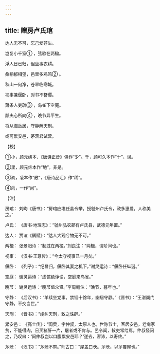 ```yaml
---
---
---
```

title: 赠房卢氏琯
---




达人无不可，忘己爱苍生。

岂复小千室① ，弦歌在两楹。

浮人日已归，但坐事农耕。

桑榆郁相望，邑里多鸡鸣② 。

秋山一何净，苍翠临寒城。

视事兼偃卧，对书不簪缨。

萧条人吏疏③ ，鸟雀下空庭。

鄙夫心所向④ ，晩节异平生。

将从海岳居，守静解天刑。

或可累安邑，茅茨君试营。

【校】

①小，顾元纬本、《唐诗正音》俱作“少”。千，顾可久本作“十”，误。

②里，顾元纬本作“地”，非是。

③疏，凌本作“散”，《唐诗品汇》作“稀”。

④向，一作“尚”。

【注】

房琯： 刘昫《唐书》：“房琯应堪任县令举，授虢州卢氏令，政多惠爱，人称美之。”

卢氏： 《唐书·地理志》：“虢州弘农郡有卢氏县，武德元年置。”

达人： 贾谊《鵩赋》：“达人大观兮物无不可。”

两楹： 张景阳诗：“制胜在两楹。”刘良注：“两楹，谓阶间也。”

视事： 《汉书·王尊传》：“今太守视事已一月矣。”

偃卧： 《列子》：“纪昌归，偃卧其妻之机下。”谢灵运诗：“偃卧任纵诞。”

空庭： 谢灵运诗：“虚馆绝诤讼，空庭来鸟雀。”

晩节： 谢灵运诗：“晚节值众贤。”李周翰注：“晩节，暮年也。”

守静： 《后汉书》：“羊续坐党事，禁锢十馀年，幽居守静。”《晋书》：“王湛阁门守静，不交当世。”

天刑： 《晋书》：“虔纠天刑，致之诛辟。”

累安邑： 《高士传》：“闵贡，字仲叔，太原人也。世称节士，客居安邑，老病家贫，不能得肉，日买猪肝一片，屠者或不肯与。邑令闻，敕吏常给焉。仲叔怪问之，乃叹曰：‘闵仲叔岂以口腹累安邑耶？’遂去，客沛，以寿终。”

茅茨： 《汉书》：“茅茨不剪。”师古曰：“屋盖曰茨。茅茨，以茅覆屋也。”